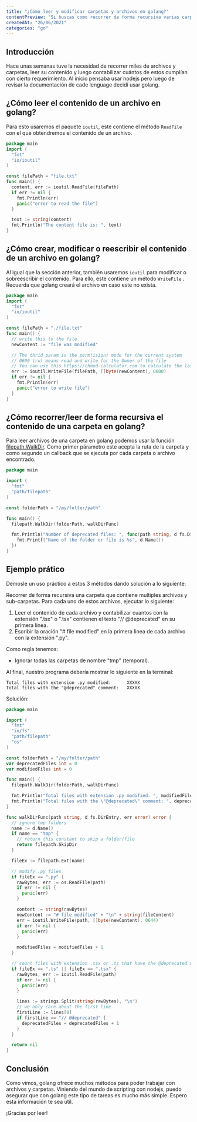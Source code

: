 ```yaml
---
title: "¿Cómo leer y modificar carpetas y archivos en golang?"
contentPreview: "Si buscas como recorrer de forma recursiva varias carpetas y archivos para ejecutar alguna acción específica, este artículo podrá ayudarte."
createdAt: "26/06/2021"
categories: "go"
---
```



## Introducción
Hace unas semanas tuve la necesidad de recorrer miles de archivos y carpetas, leer su contenido y luego contabilizar cuántos de estos cumplían con cierto requerimiento.
Al inicio pensaba usar nodejs pero luego de revisar la documentación de cade lenguage decidí usar golang.

## ¿Cómo leer el contenido de un archivo en golang?
Para esto usaremos el paquete `ioutil`, este contiene el método `ReadFile` con el que obtendremos el contenido de un archivo.
```go {9}
package main
import (
  "fmt"
  "io/ioutil"
)

const filePath = "file.txt"
func main() {
  content, err := ioutil.ReadFile(filePath)
  if err != nil {
    fmt.Println(err)
    panic("error to read the file")
  }

  text := string(content)
  fmt.Println("The content file is: ", text)
}
```

## ¿Cómo crear, modificar o reescribir el contenido de un archivo en golang?
Al igual que la sección anterior, también usaremos `ioutil` para modificar o sobreescribir el contenido.
Para ello, este contiene un método `WriteFile` .<br/>
Recuerda que golang creará el archivo en caso este no exista.

```go {15}
package main
import (
  "fmt"
  "io/ioutil"
)

const filePath = "./file.txt"
func main() {
  // write this to the file
  newContent := "file was modified"

  // The thrid param is the perm(ision) mode for the current system
  // 0600 (rw) means read and write for the Owner of the file
  // You can use this https://chmod-calculator.com to calculate the last param
  err := ioutil.WriteFile(filePath, []byte(newContent), 0600)
  if err != nil {
    fmt.Println(err)
    panic("error to write file")
  }
}
```

## ¿Cómo recorrer/leer de forma recursiva el contenido de una carpeta en golang?
Para leer archivos de una carpeta en golang podemos usar la función [filepath.WalkDir](https://golang.org/pkg/path/filepath/#WalkDir).
Como primer párametro este acepta la ruta de la carpeta y como segundo un callback que se ejecuta por cada carpeta o archivo encontrado.
```go
package main

import (
  "fmt"
  "path/filepath"
)

const folderPath = "/my/folter/path"

func main() {
  filepath.WalkDir(folderPath, walkDirFunc)

  fmt.Println("Number of deprecated files: ", func(path string, d fs.DirEntry, err error) error {
    fmt.Printf("Name of the folder or file is %s", d.Name())
  })
}
```

## Ejemplo prático
Demosle un uso práctico a estos 3 métodos dando solución a lo siguiente:

Recorrer de forma recursiva una carpeta que contiene multiples archivos y sub-carpetas. Para cada uno de estos archivos, ejecutar lo siguiente:
1. Leer el contenido de cada archivo y contabilizar cuantos con la extensión ".tsx" o ".tsx" contienen el texto "// @deprecated" en su primera linea.
2. Escribir la oración "# file modified" en la primera linea de cada archivo con la extensión ".py".

Como regla tenemos:
* Ignorar todas las carpetas de nombre "tmp" (temporal).

Al final, nuestro programa debería mostrar lo siguiente en la terminal:
```text
Total files with extension .py modified:      XXXXX
Total files with the "@deprecated" comment:   XXXXX
```

Solución:

```go {24,40,45,50,59}
package main

import (
  "fmt"
  "io/fs"
  "path/filepath"
  "os"
)

const folderPath = "/my/folter/path"
var deprecatedFiles int = 0
var modifiedFiles int = 0

func main() {
  filepath.WalkDir(folderPath, walkDirFunc)

  fmt.Println("Total files with extension .py modified: ", modifiedFiles)
  fmt.Println("Total files with the \"@deprecated\" comment: ", deprecatedFiles)
}

func walkDirFunc(path string, d fs.DirEntry, err error) error {
  // ignore tmp folders
  name := d.Name()
  if name == "tmp" {
    // return this constant to skip a folder/file
    return filepath.SkipDir
  }

  fileEx := filepath.Ext(name)

  // modify .py files
  if fileEx == ".py" {
    rawBytes, err := os.ReadFile(path)
    if err != nil {
      panic(err)
    }

    content := string(rawBytes)
    newContent := "# file modified" + "\n" + string(fileContent)
    err = ioutil.WriteFile(path, []byte(newContent), 0644)
    if err != nil {
      panic(err)
    }

    modifiedFiles = modifiedFiles + 1
  }

  // count files with extension .tsx or .ts that have the @deprecated comment in the top
  if fileEx == ".ts" || fileEx == ".tsx" {
    rawBytes, err := ioutil.ReadFile(path)
    if err != nil {
      panic(err)
    }

    lines := strings.Split(string(rawBytes), "\n")
    // we only care about the first line
    firstLine := lines[0]
    if firstLine == "// @deprecated" {
      deprecatedFiles = deprecatedFiles + 1
    }
  }

  return nil
}
```

## Conclusión
Como vimos, golang ofrece muchos métodos para poder trabajar con archivos y carpetas. Viniendo del mundo de scripting con nodejs,
puedo asegurar que con golang este tipo de tareas es mucho más simple. Espero esta información te sea útil.

¡Gracias por leer!




